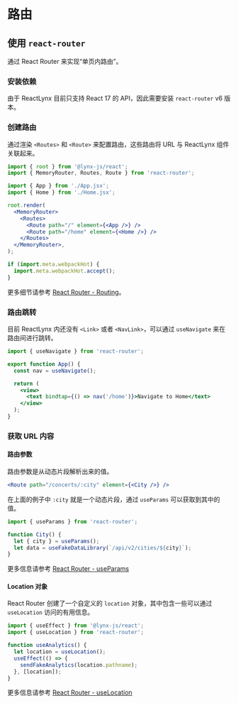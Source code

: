 
# 路由

## 使用 `react-router`

通过 React Router 来实现“单页内路由”。

### 安装依赖

由于 ReactLynx 目前只支持 React 17 的 API，因此需要安装 `react-router` v6 版本。

<PackageManagerTabs command="install react-router@6" />

### 创建路由

通过渲染 `<Routes>` 和 `<Route>` 来配置路由，这些路由将 URL 与 ReactLynx 组件关联起来。

```jsx
import { root } from '@lynx-js/react';
import { MemoryRouter, Routes, Route } from 'react-router';

import { App } from './App.jsx';
import { Home } from './Home.jsx';

root.render(
  <MemoryRouter>
    <Routes>
      <Route path="/" element={<App />} />
      <Route path="/home" element={<Home />} />
    </Routes>
  </MemoryRouter>,
);

if (import.meta.webpackHot) {
  import.meta.webpackHot.accept();
}
```

更多细节请参考 [React Router - Routing](https://reactrouter.com/start/library/routing)。

### 路由跳转

目前 ReactLynx 内还没有 `<Link>` 或者 `<NavLink>`，可以通过 `useNavigate` 来在路由间进行跳转。

```jsx
import { useNavigate } from 'react-router';

export function App() {
  const nav = useNavigate();

  return (
    <view>
      <text bindtap={() => nav('/home')}>Navigate to Home</text>
    </view>
  );
}
```

### 获取 URL 内容

#### 路由参数

路由参数是从动态片段解析出来的值。

```jsx
<Route path="/concerts/:city" element={<City />} />
```

在上面的例子中 `:city` 就是一个动态片段，通过 `useParams` 可以获取到其中的值。

```jsx
import { useParams } from 'react-router';

function City() {
  let { city } = useParams();
  let data = useFakeDataLibrary(`/api/v2/cities/${city}`);
}
```

更多信息请参考 [React Router - useParams](https://reactrouter.com/6.28.1/hooks/use-params)

#### Location 对象

React Router 创建了一个自定义的 `location` 对象，其中包含一些可以通过 `useLocation` 访问的有用信息。

```js
import { useEffect } from '@lynx-js/react';
import { useLocation } from 'react-router';

function useAnalytics() {
  let location = useLocation();
  useEffect(() => {
    sendFakeAnalytics(location.pathname);
  }, [location]);
}
```

更多信息请参考 [React Router - useLocation](https://reactrouter.com/6.28.1/hooks/use-location)
